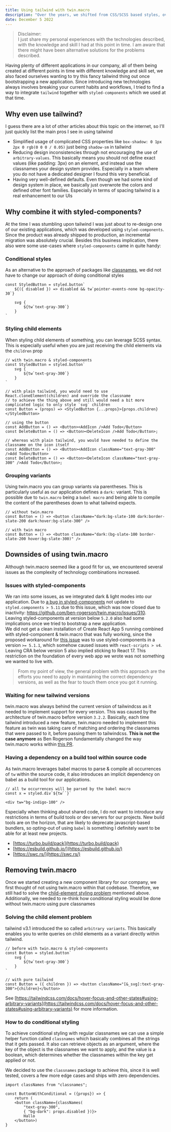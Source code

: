 ```yaml
---
title: Using tailwind with twin.macro
description: "Over the years, we shifted from CSS/SCSS based styles, over to CSS-in-JS with styled.components, over to tailwindcss. Through this slight migration, we integrated twin.macro into our codebase. Here's what I learned from it."
date: December 5 2022
---
```


> Disclaimer:  
> I just share my personal experiences with the technologies described, with the knowledge and skill I had at this point in time. I am aware that there might have been alternative solutions for the problems described.

Having plenty of different applications in our company, all of them being created at different points in time with different knowledge and skill set,
we also faced ourselves wanting to try this fancy tailwind thing out once bootstrapping a new application. Since introducing new technologies always involves
breaking your current habits and workflows, I tried to find a way to integrate `tailwind` together with `styled-components` which we used at that time. 

## Why even use tailwind?

I guess there are a lot of other articles about this topic on the internet, so I'll just quickly list the main pros I see in using tailwind

- Simplified usage of complicated CSS properties like `box-shadow: 0 1px 2px 0 rgb(0 0 0 / 0.05)` just being `shadow-sm` in tailwind
- Reducing design inconsistencies through not encouraging the use of `arbitrary-values`. This basically means you should not define exact values 
(like padding: 3px) on an element, and instead use the classnames your design system provides. Especially in a team where you do not have a dedicated designer
I found this very beneficial.
- Having very well-defined defaults. Even though we had some kind of design system in place, we basically just overwrote the colors and defined other font families. Especially in terms of 
spacing tailwind is a real enhancement to our UIs

## Why combine it with styled-components?

At the time I was stumbling upon tailwind I was just about to re-design one of our existing applications, which was developed using `styled-components`. 
Since the product was already shipped to production, an incremental migration was absolutely crucial.
Besides this business implication, there also were some use-cases where `styled-components` came in quite handy:

### Conditional styles

As an alternative to the approach of packages like [classnames](https://www.npmjs.com/package/classnames), we did not have to change our approach of doing conditional styles

```tsx
const StyledButton = styled.button`
    ${({ disabled }) => disabled && tw`pointer-events-none bg-opacity-30`}

    svg {
        ${tw`text-gray-300`}
    }
`
```

### Styling child elements

When styling child elements of something, you can leverage SCSS syntax. This is especially useful when you are just receiving the child elements via the `children` prop
```tsx
// with twin.macro & styled-components
const StyledButton = styled.button`
    svg {
        ${tw`text-gray-300`}
    }
`

// with plain tailwind, you would need to use React.cloneElement(children) and override the classname 
// to achieve the thing above and still would need a bit more complicated logic to only style `svg` children
const Button = (props) => <StyledButton {...props}>{props.children}</StyledButton>

// using the button 
const AddButton = () => <Button><AddIcon />Add Todo</Button>
const DeleteButton = () => <Button><DeleteIcon />Add Todo</Button>;

// whereas with plain tailwind, you would have needed to define the classname on the icon itself
const AddButton = () => <Button><AddIcon className="text-gray-300" />Add Todo</Button>
const DeleteButton = () => <Button><DeleteIcon className="text-gray-300" />Add Todo</Button>;
```

### Grouping variants

Using twin.macro you can group variants via parentheses. This is particularly useful as our application defines a `dark:` variant. This is possible 
due to `twin.macro` being a `babel macro` and being able to compile the content of the parentheses down to what tailwind expects.
```tsx
// without twin.macro 
const Button = () => <button className="dark:bg-slate-100 dark:border-slate-200 dark:hover:bg-slate-300" />

// with twin macro 
const Button = () => <button className="dark:(bg-slate-100 border-slate-200 hover:bg-slate-300)" />
```

## Downsides of using twin.macro

Although twin.macro seemed like a good fit for us, we encountered several issues as the complexity of technology combinations increased.

### Issues with styled-components

We ran into some issues, as we integrated dark & light modes into our application. 
Due to [a bug in styled-components](https://github.com/styled-components/styled-components/issues/3265) not update to `styled.components > 5.11` due to this issue, which was now closed due to inactivity: https://github.com/ben-rogerson/twin.macro/issues/310.  
Leaving styled-components at version below `5.2.0` also had some implications once we tried to bootstrap a new application.  
We did not get a clean installation of Create React App 5 running combined with styled-component & twin.macro that was fully working, since the proposed workaround for [this issue]() was to use styled-components
in a version `>= 5.1.1`, which somehow caused issues with `react-scripts > v4`. Leaving CRA below version 5 also implied sticking to React 17. This restriction on the foundation of every web app we wrote was not something we wanted to live with.

> From my point of view, the general problem with this approach are the efforts you need to apply in maintaining the correct dependency versions, as well as the fear to touch them once you got it running.

### Waiting for new tailwind versions

twin.macro was always behind the current version of tailwindcss as it needed to implement support for every version. This was caused by the architecture of twin.macro before version `3.2.2`. Basically, each time tailwind introduced a new feature, twin.macro needed to implement this feature as
twin was taking care of matching and ordering the classnames that were passed to it, before passing them to tailwindcss.
**This is not the case anymore** as Ben Rogerson fundamentally changed the way twin.macro works within [this PR](https://github.com/ben-rogerson/twin.macro/pull/739).

### Having a dependency on a build tool within source code

As twin.macro leverages babel macros to parse & compile all occurrences of `tw` within the source code, it also introduces an implicit dependency on
babel as a build tool for our applications.  

```tsx
// all tw occurrences will be parsed by the babel macro 
const x = styled.div`${tw``}`

<div tw="bg-indigo-100" />
```

Especially when thinking about shared code, I do not want to introduce any restrictions in terms of build tools or dev servers for our projects. 
New build tools are on the horizon, that are likely to deprecate javascript-based bundlers, so opting-out of using `babel` is something I definitely want to be able for at least new projects.
- [https://turbo.build/pack](https://turbo.build/pack)  
- [https://esbuild.github.io/](https://esbuild.github.io/)  
- [https://swc.rs/](https://swc.rs/)


## Removing twin.macro 

Once we started creating a new component library for our company, we first thought of not using twin.macro within that codebase. Therefore, we still had to solve the
[child-element styling problem](#styling-child-elements) mentioned above. Additionally, we needed to re-think how conditional styling would be done without twin.macro using pure classnames

### Solving the child element problem

tailwind v3.1 introduced the so called `arbitrary variants`. This basically enables you to write queries on child elements as a variant directly within tailwind.

```tsx
// before with twin.macro & styled-components
const Button = styled.button`
    svg {
        ${tw`text-gray-300`}
    }
`

// with pure tailwind
const Button = ({ children }) => <button className="[&_svg]:text-gray-300">{children}</button>
```

See [https://tailwindcss.com/docs/hover-focus-and-other-states#using-arbitrary-variants](https://tailwindcss.com/docs/hover-focus-and-other-states#using-arbitrary-variants)
for more information.

### How to do conditional styling

To achieve conditional styling with regular classnames we can use a simple helper function called `classnames` which basically combines all the strings that it gets passed. It also can retrieve objects as an argument, where the key of the object is the classnames we want to apply, and the value is a boolean, which determines whether the classnames within the key get applied or not.

We decided to use the `classnames` package to achieve this, since it is well tested, covers a few more edge cases and ships with zero dependencies.

```tsx
import classNames from "classnames";

const ButtonWithConditional = ({props}) => { 
    return (
    <button className={classNames(
        "text-gray-300",
        { "bg-dark": props.disabled })}>
        Hallo
    </button>)
}
```